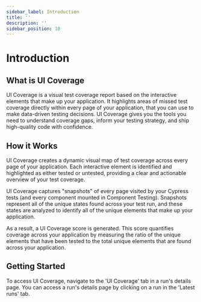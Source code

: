 ```yaml
---
sidebar_label: Introduction
title: ''
description: ''
sidebar_position: 10
---
```


# Introduction

## What is UI Coverage

UI Coverage is a visual test coverage report based on the interactive elements that make up your application. It highlights areas of missed test coverage directly within every page of your application, that you can use to make data-driven testing decisions. UI Coverage gives you the tools you need to understand coverage gaps, inform your testing strategy, and ship high-quality code with confidence.

## How it Works

UI Coverage creates a dynamic visual map of test coverage across every page of your application. Each interactive element is identified and highlighted as either tested or untested, providing a clear and actionable overview of your test coverage.

UI Coverage captures "snapshots" of every page visited by your Cypress tests (and every component mounted in Component Testing). Snapshots represent all of the unique states found across your test run, and these states are analyzed to identify all of the unique elements that make up your application.

As a result, a UI Coverage score is generated. This score quantifies coverage across your application by measuring the ratio of the unique elements that have been tested to the total unique elements that are found across your application.

## Getting Started

To access UI Coverage, navigate to the 'UI Coverage' tab in a run's details page. You can access a run's details page by clicking on a run in the 'Latest runs' tab.

<DocsImage
  src="/img/ui-coverage/get-started/uicov-docs-1.gif"
  alt="UI Coverage demo showing UI of Cloud product"
/>